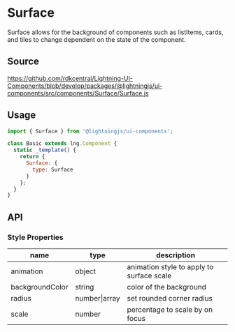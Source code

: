 ﻿<!--
  Copyright 2023 Comcast Cable Communications Management, LLC

  Licensed under the Apache License, Version 2.0 (the "License");
  you may not use this file except in compliance with the License.
  You may obtain a copy of the License at

  http://www.apache.org/licenses/LICENSE-2.0

  Unless required by applicable law or agreed to in writing, software
  distributed under the License is distributed on an "AS IS" BASIS,
  WITHOUT WARRANTIES OR CONDITIONS OF ANY KIND, either express or implied.
  See the License for the specific language governing permissions and
  limitations under the License.

  SPDX-License-Identifier: Apache-2.0
-->


# Surface

Surface allows for the background of components such as listItems, cards, and tiles to change dependent on the state of the component.

## Source

https://github.com/rdkcentral/Lightning-UI-Components/blob/develop/packages/@lightningjs/ui-components/src/components/Surface/Surface.js

## Usage

```js
import { Surface } from '@lightningjs/ui-components';

class Basic extends lng.Component {
  static _template() {
    return {
      Surface: {
        type: Surface
      }
    };
  }
}
```

<Canvas>
  <Story id="foundations-surface--surface" />
</Canvas>

## API

### Style Properties

| name            | type          | description                               |
| --------------- | ------------- | ----------------------------------------- |
| animation       | object        | animation style to apply to surface scale |
| backgroundColor | string        | color of the background                   |
| radius          | number\|array | set rounded corner radius                 |
| scale           | number        | percentage to scale by on focus           |
